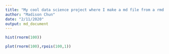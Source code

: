 ```yaml
---
title: "My cool data science project where I make a md file from a rmd file"
author: "Madison Chun"
date: "2/11/2020"
output: md_document
---
```


```r
hist(rnorm(100))
```

```r
plot(rnorm(100),rpois(100,1))
```